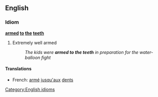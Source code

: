 ==English==

===Idiom===
'''[[armed]] [[to]] [[the]] [[teeth]]'''

# Extremely well armed
#:''The kids were '''armed to the teeth''' in preparation for the water-balloon fight''

====Translations====
*French: [[armé]] [[jusqu'à|jusqu'aux]] [[dent]]s
[[Category:English idioms]]